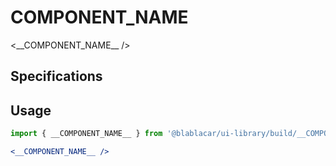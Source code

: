 

<Meta title="__COMPONENT_NAME__" />

# __COMPONENT_NAME__

<Preview>
  <Story name="Default">
    <__COMPONENT_NAME__ />
  </Story>
</Preview>

## Specifications

## Usage

```jsx
import { __COMPONENT_NAME__ } from '@blablacar/ui-library/build/__COMPONENT_NAME__'

<__COMPONENT_NAME__ />
```

<Props of={__COMPONENT_NAME__} />
